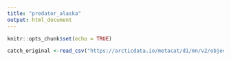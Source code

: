 ```yaml
---
title: "predator_alaska"
output: html_document
---
```


```r
knitr::opts_chunk$set(echo = TRUE)
```

```r
catch_original <-read_csv("https://arcticdata.io/metacat/d1/mn/v2/object/urn%3Auuid%3A9ffec04c-7e2d-41dd-9e88-b6c2e8c4375e")
```

